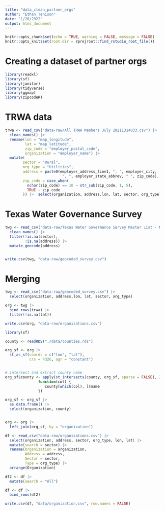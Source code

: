 ```yaml
---
title: "data_clean_partner_orgs"
author: "Ethan Tenison"
date: "1/20/2022"
output: html_document
---
```


```r
knitr::opts_chunk$set(echo = TRUE, warning = FALSE, message = FALSE)
knitr::opts_knit$set(root.dir = rprojroot::find_rstudio_root_file())
```


# Creating a dataset of partner orgs

```r
library(readxl)
library(sf)
library(janitor)
library(tidyverse)
library(ggmap)
library(zipcodeR)
```

# TRWA data 

```r

trwa <- read_csv("data-raw/All TRWA Members July 20211314033.csv") |> 
  clean_names() |> 
  rename(lon = "map_longitude",
         lat = "map_latitude",
         zip_code = "employer_postal_code",
         organization = "employer_name") |> 
  mutate(
        sector = "Rural",
        org_type = "Utilities", 
        address = paste0(employer_address_line1, ", ", employer_city,
                          ", ", employer_state_abbrev, " ", zip_code),
        zip_code = case_when(
          nchar(zip_code) == 10 ~ str_sub(zip_code, 1, 5),
          TRUE ~ zip_code
        )) |>  select(organization, address,lon, lat, sector, org_type)

```

# Texas Water Governance Survey

```r


twg <- read_csv("data-raw/Texas Water Governance Survey Master List - Master List.csv") |> 
  clean_names() |> 
  filter(!is.na(sector),
         !is.na(address)) |> 
  mutate_geocode(address)


write.csv(twg, "data-raw/geocoded_survey.csv")

```

# Merging
```r


twg <- read_csv("data-raw/geocoded_survey.csv") |> 
  select(organization, address,lon, lat, sector, org_type)

org <- twg |> 
  bind_rows(trwa) |> 
  filter(!is.na(lat))

write.csv(org, "data-raw/organizations.csv")

```


```r

library(sf)

county <- readRDS("./data/counties.rds")

org_sf <- org |> 
  st_as_sf(coords = c("lon", "lat"),
           crs = 4326, agr = "constant")


# intersect and extract county name
org_sf$county <- apply(st_intersects(county, org_sf, sparse = FALSE), 2, 
               function(col) { 
                  county[which(col), ]$name
               })

org_sf <- org_sf |> 
  as.data.frame() |> 
  select(organization, county)


org <- org |> 
  left_join(org_sf, by = "organization")

```



```r

df <- read_csv("data-raw/organizations.csv") |> 
  select(organization, address, sector, org_type, lon, lat) |> 
  mutate(search = sector) |> 
  rename(Organization = organization, 
         Address = address,
         Sector = sector,
         Type = org_type) |> 
  arrange(Organization)

df2 <- df |> 
  mutate(search = "All")

df <- df |> 
  bind_rows(df2)

write.csv(df, "data/organization.csv", row.names = FALSE)

```

